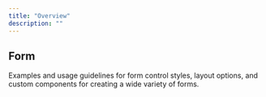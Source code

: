 ```yaml
---
title: "Overview"
description: ""
---
```


## Form

Examples and usage guidelines for form control styles, layout options, and custom components for creating a wide variety of forms.


<CardGrid>
  <LinkCard
    title="Form control"
    description="Style textual inputs and textareas with support for multiple states."
    href="/edwtdocs/forms/form-control/"
  />
  <LinkCard
    title="Select"
    description="Improve browser default select elements with a custom initial appearance."
    href="/edwtdocs/forms/select/"
  />
  <LinkCard
    title="Checks & radios"
    description="Use our custom radio buttons and checkboxes in forms for selecting input
    options."
    href="/edwtdocs/forms/checks-radios/"
  />
  <LinkCard
    title="Range"
    description="Replace browser default range inputs with our custom version."
    href="/edwtdocs/forms/range/"
  />
  <LinkCard
    title="Input group"
    description="Attach labels and buttons to your inputs for increased semantic value."
    href="/edwtdocs/forms/input-group/"
  />
  <LinkCard
    title="Floating labels"
    description="Create beautifully simple form labels that float over your input fields."
    href="/edwtdocs/forms/floating-labels/"
  />
  <LinkCard
    title="Layout"
    description="Create inline, horizontal, or complex grid-based layouts with your forms."
    href="/edwtdocs/forms/layout/"
  />
  <LinkCard
    title="Validation"
    description="Validate your forms with custom or native validation behaviors and styles."
    href="/edwtdocs/forms/validation/"
  />
</CardGrid>
